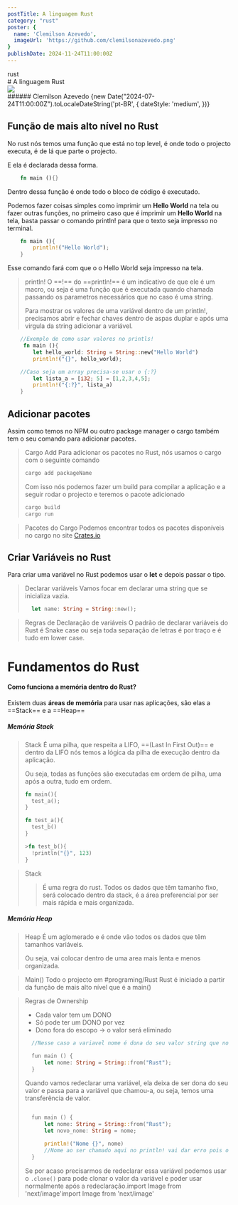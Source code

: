 ```yaml
---
postTitle: A linguagem Rust
category: "rust"
poster: {
  name: 'Clemilson Azevedo',
  imageUrl: 'https://github.com/clemilsonazevedo.png'
}
publishDate: 2024-11-24T11:00:00Z
---
```



<div className="space-y-5">
  <div className='space-y-4'>
    <div>
      <span className='px-3 py-[6px] rounded-[6px] bg-blogYellow text-blogWhite text-sm font-medium leading-5'>rust</span>
    </div>
    # A linguagem Rust
  </div>
  <div className="flex items-center gap-1 not-prose text-zinc-500 text-sm">
    <div className='flex items-center gap-2'>
      <Image src={'https://github.com/clemilsonazevedo.png'} width={28} height={28} className='rounded-full' />
      <div className='flex items-center gap-6'>
        ######  Clemilson Azevedo
        <time style={{ fontFamily: 'Work Sans, sans-serif', fontSize: '14px' }}>
          {new Date("2024-07-24T11:00:00Z").toLocaleDateString('pt-BR', {
            dateStyle: 'medium',
          })}
        </time>
      </div>
    </div>
  </div>
</div>


## Função de mais alto nível no Rust

No rust nós temos uma função que está no top level, é onde todo o projecto executa, é de lá que parte o projecto.

E ela é declarada dessa forma.
```rust
	fn main (){}
```

Dentro dessa função é onde todo o bloco de código é executado.

Podemos fazer coisas simples como imprimir um **Hello World** na tela ou fazer outras funções, no primeiro caso que é imprimir um **Hello World** na tela, basta passar o comando println! para que o texto seja impresso no terminal.

```rust
	fn main (){
		println!("Hello World");
	}
```
Esse comando fará com que o o Hello World seja impresso na tela.

> println!
> O ==!== do ==println!== é um indicativo de que ele é um macro, ou seja é uma função que é executada quando chamada passando os parametros necessários que no caso é uma string.
> 
> Para mostrar os valores de uma variável dentro de um println!, precisamos abrir e fechar chaves dentro de aspas duplar e após uma virgula da string adicionar a variável.
> 
> 
```rust
	//Exemplo de como usar valores no printls!
	 fn main (){
		let hello_world: String = String::new("Hello World")
		println!("{}", hello_world);

	//Caso seja um array precisa-se usar o {:?}
		let lista_a = [i32; 5] = [1,2,3,4,5];
		println!("{:?}", lista_a)
	}
```

## Adicionar pacotes

Assim como temos no NPM ou outro package manager o cargo também tem o seu comando para adicionar pacotes.

> Cargo Add
> Para adicionar os pacotes no Rust, nós usamos o cargo com o seguinte comando
> ```bash
> cargo add packageName
> ```
> Com isso nós podemos fazer um build para compilar a aplicação e a seguir rodar o projecto e teremos o pacote adicionado
> ```bash
> cargo build
> cargo run
> ```

 >Pacotes do Cargo
> Podemos encontrar todos os pacotes disponíveis no cargo no site [Crates.io](https://crates.io/)

## Criar Variáveis no Rust

Para criar uma variável no Rust podemos usar o **let** e depois passar o tipo.

> Declarar variáveis
> Vamos focar em declarar uma string que se inicializa vazia.
> ```rust
> 	let name: String = String::new();
> ```

>Regras de Declaração de variáveis
>O padrão de declarar variáveis do Rust é Snake case ou seja toda separação de letras é por traço e é tudo em lower case.
>


# Fundamentos do Rust

#### Como funciona a memória dentro do Rust?

Existem duas **áreas de memória** para usar nas aplicações, são elas a ==Stack== e a ==Heap==

##### Memória Stack
>Stack
>É uma pilha, que respeita a LIFO, ==(Last In First Out)== e dentro da LIFO nós temos a lógica da pilha de execução dentro da aplicação.
>
>Ou seja, todas as funções são executadas em ordem de pilha, uma após a outra, tudo em ordem.
>```rust
>fn main(){
>	test_a();
>}
>
>fn test_a(){
>	test_b()
>}
>
>>fn test_b(){
>	!println("{}", 123)
>}
>```
>

>Stack
>>É uma regra do rust. Todos os dados que têm tamanho fixo, será colocado dentro da stack, é a área preferencial por ser mais rápida e mais organizada.


##### Memória Heap
>Heap
>É um aglomerado e é onde vão todos os dados que têm tamanhos variáveis.
>
>Ou seja, vai colocar dentro de uma area mais lenta e menos organizada.


>Main() 
>Todo o projecto em #programing/Rust Rust é iniciado a partir da função de mais alto nível que é a main() 

> Regras de Ownership
>- Cada valor tem um DONO
>- Só pode ter um DONO por vez
>- Dono fora do escopo -> o valor será eliminado
> ```rust
> 	//Nesse caso a variavel nome é dona do seu valor string que no momento é Rust, lembrando que o valor é armazenado na memória Heap já que o valor da string é variavel.
> 	
> 	fun main () {
> 		let nome: String = String::from("Rust");
> 	}
> ```
> 
> Quando vamos redeclarar uma variável, ela deixa de ser dona do seu valor e passa para a variável que chamou-a, ou seja, temos uma transferência de valor.
> ```rust
> 
> 	fun main () {
> 		let nome: String = String::from("Rust");
> 		let novo_nome: String = nome;
> 		
> 		println!("Nome {}", nome)
> 		//Nome ao ser chamado aqui no println! vai dar erro pois o nome perdeu o seu valor depois de ser passado para novo_nome
> 	}
> ```
> 
> Se por acaso precisarmos de redeclarar essa variável podemos usar o ```.clone()``` para pode clonar o valor da variável e poder usar normalmente após a redeclaração.import Image from 'next/image'import Image from 'next/image'



